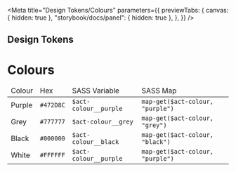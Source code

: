 
<Meta
	title="Design Tokens/Colours"
	parameters={{
		previewTabs: {
			canvas: { hidden: true },
			"storybook/docs/panel": { hidden: true },
		},
	}}
/>

<h2>Design Tokens</h2>
<h1>Colours</h1>

<ColorPalette>
	<ColorItem
		title="act-colours-primary"
		subtitle="Primary Colours"
		colors={{
			Purple: "#472D8C",
			Grey: "#777777",
			Black: "#000000",
			White: "#FFFFFF"
		}}
	/>
	<ColorItem
		title="act-colours-alerts"
		subtitle="Alert Colours"
		colors={{
			Green: "#098660",
			Red: "#BA2133",
			Yellow: "#F2C94C"
		}}
	/>
	<ColorItem
		title="act-colours-greys"
		subtitle="Greys"
		colors={{
			Grey: "#777777",
			MiddleGrey: "#ADADAD",
			LightGrey: "#F6F6F6"
		}}
	/>
	<ColorItem
		title="act-colours-regions"
		subtitle="Region Colours"
		colors={{
			Belconnen: "#377E7A",
			InnerCity: "#008FC5",
			Gungahlin: "#90A630",
			Tuggeranong: "#C6B30B",
			Wooden: "#F15F50",
		}}
	/>
	<ColorItem
		title="act-colours-districts"
		subtitle="District Colours"
		colors={{
			InnerNorth: "#008FC5",
			InnerSouth: "#004868",
			Wooden: "#F15F50",
			WestonCreek: "#F14C76",
			MolongloValley: "#93171B",
		}}
	/>
	<ColorItem
		title="act-colours-health"
		subtitle="ACT Health Colours"
		colors={{
			DarkBlue: "#2C4EAB",
			LightBlue: "#0076C8",
		}}
	/>
</ColorPalette>

<table>
	<thead>
		<tr>
			<td>Colour</td>
			<td>Hex</td>
			<td>SASS Variable</td>
			<td>SASS Map</td>
		</tr>
	</thead>
	<tbody>
		<tr>
			<td>Purple</td>
			<td>
				<code>#472D8C</code>
			</td>
			<td>
				<code>$act-colour__purple</code>
			</td>
			<td>
				<code>map-get($act-colour, "purple")</code>
			</td>
		</tr>
		<tr>
			<td>Grey</td>
			<td>
				<code>#777777</code>
			</td>
			<td>
				<code>$act-colour__grey</code>
			</td>
			<td>
				<code>map-get($act-colour, "grey")</code>
			</td>
		</tr>
		<tr>
			<td>Black</td>
			<td>
				<code>#000000</code>
			</td>
			<td>
				<code>$act-colour__black</code>
			</td>
			<td>
				<code>map-get($act-colour, "black")</code>
			</td>
		</tr>
		<tr>
			<td>White</td>
			<td>
				<code>#FFFFFF</code>
			</td>
			<td>
				<code>$act-colour__purple</code>
			</td>
			<td>
				<code>map-get($act-colour, "purple")</code>
			</td>
		</tr>
	</tbody>
</table>
